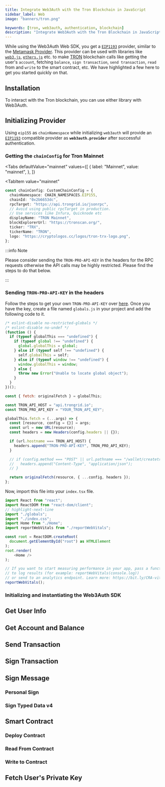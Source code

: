 ```yaml
---
title: Integrate Web3Auth with the Tron Blockchain in JavaScript
sidebar_label: Web
image: "banners/tron.png"

keywords: [tron, web3auth, authentication, blockchain]
description: "Integrate Web3Auth with the Tron Blockchain in JavaScript | Documentation - Web3Auth"
---
```



<SEO
  title="Integrate Web3Auth with the Tron Blockchain in JavaScript"
  description="Integrate Web3Auth with the Tron Blockchain in JavaScript | Documentation - Web3Auth"
  image="https://web3auth.io/docs/banners/tron.png"
  slug="/connect-blockchain/evm/tron/web"
/>

While using the Web3Auth Web SDK, you get a [`EIP1193`](https://eips.ethereum.org/EIPS/eip-1193)
provider, similar to the [Metamask Provider](https://docs.metamask.io/guide/ethereum-provider.html).
This provider can be used with libraries like
[`web3.js`](https://web3js.readthedocs.io/en/v1.2.8/getting-started.html),
[`ethers.js`](https://docs.ethers.io/v5/getting-started/) etc. to make [TRON](https://tron.network/)
blockchain calls like getting the user's `account`, fetching `balance`, `sign transaction`,
`send transaction`, `read` from and `write` to the smart contract, etc. We have highlighted a few
here to get you started quickly on that.

## Installation

To interact with the Tron blockchain, you can use either library with Web3Auth.

<InstallationSnippet />

## Initializing Provider

Using `eip155` as `chainNamespace` while initializing `web3auth` will provide an
[`EIP1193`](https://eips.ethereum.org/EIPS/eip-1193) compatible provider as **`web3auth.provider`**
after successful authentication.

### Getting the `chainConfig` for Tron Mainnet

<Tabs
 defaultValue="mainnet"
  values={[
    { label: "Mainnet", value: "mainnet", },
  ]}
>
<TabItem
  value="mainnet"
>

```typescript
const chainConfig: CustomChainConfig = {
  chainNamespace: CHAIN_NAMESPACES.EIP155,
  chainId: "0x2b6653dc",
  rpcTarget: "https://api.trongrid.io/jsonrpc",
  // Avoid using public rpcTarget in production.
  // Use services like Infura, Quicknode etc
  displayName: "TRON Mainnet",
  blockExplorerUrl: "https://tronscan.org/",
  ticker: "TRX",
  tickerName: "TRON",
  logo: "https://cryptologos.cc/logos/tron-trx-logo.png",
};
```

</TabItem>
</Tabs>

:::info Note

Please consider sending the `TRON-PRO-API-KEY` in the headers for the RPC requests otherwise the API
calls may be highly restricted. Please find the steps to do that below.

:::

### Sending `TRON-PRO-API-KEY` in the headers

Follow the steps to get your own `TRON-PRO-API-KEY` over
[here](https://developers.tron.network/reference/select-network). Once you have the key, create a
file named `globals.js` in your project and add the following code to it.

```javascript title="globals.js"
/* eslint-disable no-restricted-globals */
/* eslint-disable no-undef */
(function () {
  if (typeof globalThis === "undefined") {
    if (typeof global !== "undefined") {
      global.globalThis = global;
    } else if (typeof self !== "undefined") {
      self.globalThis = self;
    } else if (typeof window !== "undefined") {
      window.globalThis = window;
    } else {
      throw new Error("Unable to locate global object");
    }
  }
})();

const { fetch: originalFetch } = globalThis;

const TRON_API_HOST = "api.trongrid.io";
const TRON_PRO_API_KEY = "YOUR_TRON_API_KEY";

globalThis.fetch = (...args) => {
  const [resource, config = {}] = args;
  const url = new URL(resource);
  const headers = new Headers(config.headers || {});

  if (url.hostname === TRON_API_HOST) {
    headers.append("TRON-PRO-API-KEY", TRON_PRO_API_KEY);
  }

  // if (config.method === "POST" || url.pathname === "/wallet/createtransaction") {
  //   headers.append("Content-Type", "application/json");
  // }

  return originalFetch(resource, { ...config, headers });
};
```

Now, import this file into your `index.tsx` file.

```javascript title="index.tsx"
import React from "react";
import ReactDOM from "react-dom/client";
// highlight-next-line
import "./globals";
import "./index.css";
import Home from "./Home";
import reportWebVitals from "./reportWebVitals";

const root = ReactDOM.createRoot(
  document.getElementById("root") as HTMLElement
);
root.render(
    <Home />
);

// If you want to start measuring performance in your app, pass a function
// to log results (for example: reportWebVitals(console.log))
// or send to an analytics endpoint. Learn more: https://bit.ly/CRA-vitals
reportWebVitals();

```

### Initializing and instantiating the Web3Auth SDK

<InitializeWeb3Auth />

## Get User Info

<GetUserInfoSnippet />

## Get Account and Balance

<GetAccountAndBalanceSnippet />

## Send Transaction

<SendTransactionSnippet />

## Sign Transaction

<SignTransactionSnippet />

## Sign Message

### Personal Sign

<SignPersonalMessageSnippet />

### Sign Typed Data v4

<SignTypedDataV4Snippet />

## Smart Contract

<SmartContractSoliditySnippet />

### Deploy Contract

<DeployContractSolidityDeploySnippet />

### Read From Contract

<DeployContractSolidityReadSnippet />

### Write to Contract

<DeployContractSolidityWriteSnippet />

## Fetch User's Private Key

<FetchUserPrivateKeySnippet />
